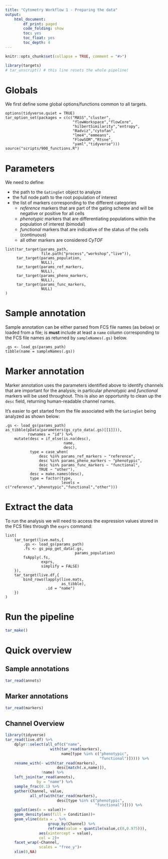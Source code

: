 ```yaml
---
title: "Cytometry Workflow 1 - Preparing the data"
output: 
    html_document:
        df_print: paged
        code_folding: show
        toc: yes
        toc_float: yes
        toc_depth: 4
---
```


```r
knitr::opts_chunk$set(collapse = TRUE, comment = "#>")
```

```r
library(targets)
# tar_unscript() # this line resets the whole pipeline!
```

# Globals

We first define some global options/functions common to all targets.

```targets
options(tidyverse.quiet = TRUE)
tar_option_set(packages = c(c("MASS","cluster",
                              "flowWorkspace","flowCore",
                              "hilbertSimilarity","entropy",
                              "Radviz","cytofan",
                              "lme4","emmeans",
                              "FlowSOM","Rtsne",
                              "yaml","tidyverse")))
source("scripts/900_functions.R")
```

# Parameters

We need to define:

 - the path to the `GatingSet` object to analyze
 - the full node path to the root population of interest
 - the list of markers corresponding to the different categories
     - *reference* markers that are part of the gating scheme and will be negative or positive for all cells
     - *phenotypic* markers that are differentiating populations within the population of interest (bimodal)
     - *functional* markers that are indicative of the status of the cells (continuous)
     - all other markers are considered *CyTOF*

```targets
list(tar_target(params_path,
                file.path("process","workshop","live")),
     tar_target(params_population,
                NULL),
     tar_target(params_ref_markers,
                NULL),
     tar_target(params_pheno_markers,
                NULL),
     tar_target(params_func_markers,
                NULL)
)
```

# Sample annotation

Sample annotation can be either parsed from FCS file names (as below) or loaded from a file; is **must** include at least a `name` column corresponding to the FCS file names as returned by `sampleNames(.gs)` below.

```targets
.gs <- load_gs(params_path)
tibble(name = sampleNames(.gs))
```

# Marker annotation

Marker annotation uses the parameters identified above to identify channels that are important for the analysis; in particular *phenotypic* and *functional* markers will be used throughout. This is also an opportunity to clean up the `desc` field, returning human-readable channel names.

It's easier to get started from the file associated with the `GatingSet` being analyzed as shown below:

```targets
.gs <- load_gs(params_path)
as_tibble(pData(parameters(gs_cyto_data(.gs)[[1]])),
          rownames = "id") %>% 
    mutate(desc = if_else(is.na(desc),
                          name,
                          desc),
           type = case_when(
               desc %in% params_ref_markers ~ "reference",
               desc %in% params_pheno_markers ~ "phenotypic",
               desc %in% params_func_markers ~ "functional",
               TRUE ~ "other"),
           desc = make.names(desc),
           type = factor(type,
                         levels = c("reference","phenotypic","functional","other")))
```

# Extract the data

To run the analysis we will need to access the expression values stored in the FCS files through the `exprs` command:

```targets
list(
    tar_target(live.mats,{
        .gs <- load_gs(params_path)
        .fs <- gs_pop_get_data(.gs,
                               params_population)
        fsApply(.fs,
                exprs,
                simplify = FALSE)
    }),
    tar_target(live.df,{
        bind_rows(lapply(live.mats,
                         as_tibble),
                  .id = "name")
    })
)
```

# Run the pipeline

```r
tar_make()
```

# Quick overview

## Sample annotations

```r
tar_read(annots)
```

## Marker annotations

```r
tar_read(markers)
```

## Channel Overview

```r
library(tidyverse)
tar_read(live.df) %>%
    dplyr::select(all_of(c("name",
                    with(tar_read(markers),
                         name[type %in% c("phenotypic",
                                          "functional")])))) %>% 
    rename_with(~ with(tar_read(markers),
                       desc[match(.x,name)]),
                !name) %>% 
    left_join(tar_read(annots),
              by = "name") %>% 
    sample_frac(0.1) %>% 
    gather(Channel, value,
           all_of(with(tar_read(markers),
                       desc[type %in% c("phenotypic",
                                        "functional")]))) %>% 
    ggplot(aes(x = value))+
    geom_density(aes(fill = Condition))+
    geom_vline(data = . %>% 
                   group_by(Channel) %>% 
                   reframe(value = quantile(value,c(0,0.975))),
               aes(xintercept = value),
               col = 2)+
    facet_wrap(~Channel,
               scales = "free_y")+
    xlim(0,NA)
```
